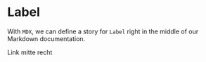 <!-- Label.stories.mdx -->


<Meta title="Toolbar" component={Toolbar} />

# Label

With `MDX`, we can define a story for `Label` right in the middle of our Markdown documentation.

<Canvas>
  <Story name="Anatomy">
    <Toolbar.Root>
      <Toolbar.Button />
      <Toolbar.Separator />
      <Toolbar.Link>Link</Toolbar.Link>
      <Toolbar.Link>mitte</Toolbar.Link>
      <Toolbar.Link>recht</Toolbar.Link>
      <Toolbar.ToggleGroup type="multiple">
        <Toolbar.ToggleItem>
          <App />
        </Toolbar.ToggleItem>
        <Toolbar.ToggleItem>
          <App />
        </Toolbar.ToggleItem>
        <Toolbar.ToggleItem>
          <App />
        </Toolbar.ToggleItem>
      </Toolbar.ToggleGroup>
    </Toolbar.Root>
  </Story>
</Canvas>

